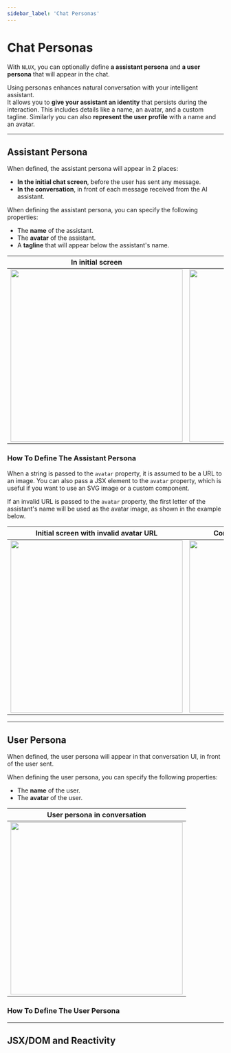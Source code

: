 ```yaml
---
sidebar_label: 'Chat Personas'
---
```







# Chat Personas

With `NLUX`, you can optionally define **a assistant persona** and **a user persona** that will appear in the chat.

Using personas enhances natural conversation with your intelligent assistant.<br />
It allows you to **give your assistant an identity** that persists during the interaction.
This includes details like a name, an avatar, and a custom tagline.
Similarly you can also **represent the user profile** with a name and an avatar.

<PlatformSelector reactJs={ReactJs} javascript={JavaScript}/>

---

## Assistant Persona

When defined, the assistant persona will appear in 2 places:

* **In the initial chat screen**, before the user has sent any message.
* **In the conversation**, in front of each message received from the AI assistant.

When defining the assistant persona, you can specify the following properties:

* The **name** of the assistant.
* The **avatar** of the assistant.
* A **tagline** that will appear below the assistant's name.

| In initial screen | In conversation |
| --- | --- |
| <img width="400" src="/nlux/examples/assistant-persona/assistant-persona-initial-screen.png" /> | <img width="400" src="/nlux/examples/assistant-persona/assistant-persona-in-chat.png" /> |

### How To Define The Assistant Persona

<PlatformSection reactJs={AssistantPersonaReactJs} javascript={AssistantPersonaJavaScript}/>

When a string is passed to the `avatar` property, it is assumed to be a URL to an image. You can also pass a JSX
element to the `avatar` property, which is useful if you want to use an SVG image or a custom component.

If an invalid URL is passed to the `avatar` property, the first letter of the assistant's name will be used as the avatar
image, as shown in the example below.

| Initial screen with invalid avatar URL | Conversation with invalid avatar URL |
| --- | --- |
| <img width="400" src="/nlux/examples/assistant-persona/assistant-persona-initial-screen-invalid-url.png" /> | <img width="400" src="/nlux/examples/assistant-persona/assistant-persona-in-chat-invalid-url.png" /> |

---

## User Persona

When defined, the user persona will appear in that conversation UI, in front of the user sent.

When defining the user persona, you can specify the following properties:

* The **name** of the user.
* The **avatar** of the user.

| User persona in conversation |
| --- |
| <img width="400" src="/nlux/examples/assistant-persona/assistant-persona-initial-screen.png" /> |

### How To Define The User Persona

<PlatformSection reactJs={UserPersonaReactJs} javascript={UserPersonaJavaScript}/>

---

## JSX/DOM and Reactivity

<PlatformSection reactJs={JsxAndReactivityReactJs} javascript={JsxAndReactivityJavaScript}/>
